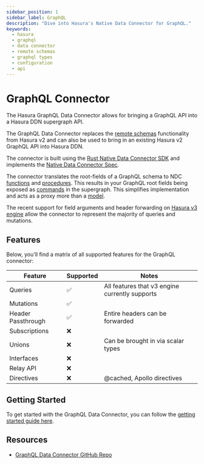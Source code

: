 ```yaml
---
sidebar_position: 1
sidebar_label: GraphQL
description: "Dive into Hasura's Native Data Connector for GraphQL."
keywords:
  - hasura
  - graphql
  - data connector
  - remote schemas
  - graphql types
  - configuration
  - api
---
```


# GraphQL Connector

The Hasura GraphQL Data Connector allows for bringing a GraphQL API into a Hasura DDN supergraph API.

The GraphQL Data Connector replaces the [remote schemas](https://hasura.io/docs/latest/remote-schemas/overview/)
functionality from Hasura v2 and can also be used to bring in an existing Hasura v2 GraphQL API into Hasura DDN.

The connector is built using the [Rust Native Data Connector SDK](https://github.com/hasura/ndc-hub#rusk-sdk) and
implements the [Native Data Connector Spec](https://github.com/hasura/ndc-spec).

The connector translates the root-fields of a GraphQL schema to NDC
[functions](https://hasura.github.io/ndc-spec/specification/schema/functions.html) and
[procedures](https://hasura.github.io/ndc-spec/specification/schema/procedures.html). This results in your GraphQL
root fields being exposed as [commands](https://hasura.io/docs/3.0/supergraph-modeling/commands) in the supergraph.
This simplifies implementation and acts as a proxy more than a
[model](https://hasura.io/docs/3.0/supergraph-modeling/models).

The recent support for field arguments and header forwarding on [Hasura v3
engine](https://github.com/hasura/graphql-engine/tree/master/v3) allow the connector to represent the majority of
queries and mutations.


## Features

Below, you'll find a matrix of all supported features for the GraphQL connector:

| Feature            | Supported | Notes                                          |
|--------------------|-----------|------------------------------------------------|
| Queries            | ✅         | All features that v3 engine currently supports |
| Mutations          | ✅         |                                                |
| Header Passthrough | ✅         | Entire headers can be forwarded                |
| Subscriptions      | ❌         |                                                |
| Unions             | ❌         | Can be brought in via scalar types             |
| Interfaces         | ❌         |                                                |
| Relay API          | ❌         |                                                |
| Directives         | ❌         | @cached, Apollo directives                     |


## Getting Started

To get started with the GraphQL Data Connector, you can follow the
[getting started guide here](/getting-started/build/03-connect-to-data/01-connect-a-source.mdx?db=GraphQL).

## Resources

- [GraphQL Data Connector GitHub Repo](https://github.com/hasura/ndc-graphql)

